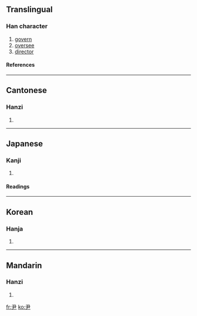 ==Translingual==
===Han character===
{{Han char|rn=44|rad=尸|as=01|sn=4|four=1750<sub>7</sub>|canj=尸大 (SK), X尸大 (XSK)}}
# [[govern]]
# [[oversee]]
# [[director]]
====References====
{{Han ref|kx=0299.270|dkj=07631|dj=0595.090|hdz=20964.010|uh=5C39|ud=23609|bh=A4A8|bd=42152}}
----
==Cantonese==
===Hanzi===
{{yue-hanzi|jyut=|y=wan5}}
# {{defn|Cantonese}}
----
==Japanese==
===Kanji===
{{ja-kanji|grade=|rs=尸01}}
# {{defn|Japanese}} 
====Readings====
{{ja-readings|on=[[いん]] (in)|kun=[[おさ]] (osa), [[ただす]] (tadasu)}}
----
==Korean==
===Hanja===
{{ko-hanja|hangeul=윤|eumhun=다스릴 윤|rv=yun|mr=yun}}
# {{defn|Korean}}
----

==Mandarin==
===Hanzi===
{{cmn-hanzi|pin=[[yǐn]] (yin3)|wg=yin<sup>3</sup>}}
# {{defn|Mandarin}}

[[fr:尹]]
[[ko:尹]]